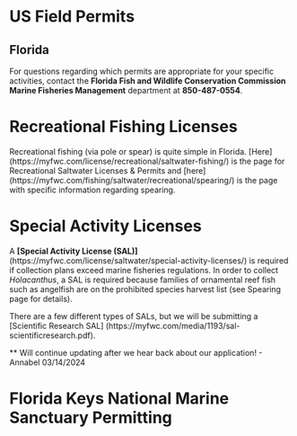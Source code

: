 # US Field Permits

## Florida
For questions regarding which permits are appropriate for your specific activities, contact the **Florida Fish and Wildlife Conservation Commission Marine Fisheries Management** department at **850-487-0554**.

# Recreational Fishing Licenses
Recreational fishing (via pole or spear) is quite simple in Florida. [Here] (https://myfwc.com/license/recreational/saltwater-fishing/) is the page for Recreational Saltwater Licenses & Permits and [here] (https://myfwc.com/fishing/saltwater/recreational/spearing/) is the page with specific information regarding spearing.

# Special Activity Licenses
A **[Special Activity License (SAL)]** (https://myfwc.com/license/saltwater/special-activity-licenses/) is required if collection plans exceed marine fisheries regulations. In order to collect *Holacanthus*, a SAL is required because families of ornamental reef fish such as angelfish are on the prohibited species harvest list (see Spearing page for details).

  There are a few different types of SALs, but we will be submitting a [Scientific Research SAL] (https://myfwc.com/media/1193/sal-scientificresearch.pdf). 

** Will continue updating after we hear back about our application! - Annabel 03/14/2024 

# Florida Keys National Marine Sanctuary Permitting

